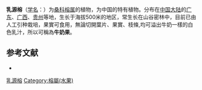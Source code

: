 {{Speciesbox
| name = 乳源榕
| status = 
| status_system = 
| image =
| genus = Ficus
| species = ruyuanensis
| authority = S. S. Chang
}}

'''乳源榕'''（[[学名|学名]]：{{lang|la|''Ficus ruyuanensis''}}）为[[桑科|桑科]][[榕属|榕属]]的植物，为中国的特有植物。分布在[[中国大陆|中国大陆]]的[[广东|广东]]、[[广西|广西]]、[[贵州|贵州]]等地，生长于海拔500米的地区，常生长在山谷密林中，目前已由人工引种栽培，果實可食用，無論切開葉片、果實、枝條,均可溢出牛奶一樣的白色乳汁，所以可稱為'''牛奶果'''。

== 参考文献 ==
<div class="references-small">
* {{cite web| url =http://www.bioinfo.cn/db05/KmzwSpecies.php?action=view&id=13666| title =乳源榕| work =《中国高等植物数据库全库》| publisher =中国科学院微生物研究所| author =昆明植物研究所| accessdate =2009-02-24| deadurl =yes| archiveurl =https://web.archive.org/web/20160305021203/http://www.bioinfo.cn/db05/KmzwSpecies.php?action=view&id=13666| archivedate =2016-03-05}}
</div>
{{Taxonbar|from=Q10879852}}

[[Category:榕属|乳源榕]]
[[Category:榕屬(水果)|Category:榕屬(水果)]]


{{植物小作品}}